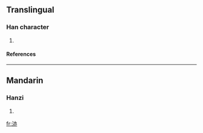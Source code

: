 ==Translingual==
===Han character===
{{Han char|rn=85|rad=水|as=06|sn=9|four=|canj=水卜中金 (EYLC), X水卜中金 (XEYLC)}}
# {{defn|Han|sort=水06}}
====References====
{{Han ref|kx=0619.160|dkj=17351|hdz=31615.020|uh=6D02|ud=27906}}

----
==Mandarin==
===Hanzi===
{{cmn-hanzi|pin=[[huì]] (hui4), [[yì]] (yi4)|wg=hui<sup>4</sup>, i<sup>4</sup>}}
# {{defn|Mandarin}}

[[fr:洂]]